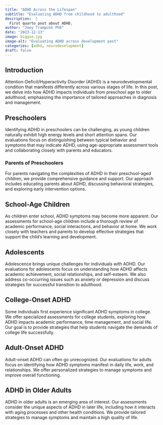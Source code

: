 ```yaml
---
title: "ADHD Across the Lifespan"
subtitle: "Evaluating ADHD from childhood to adulthood"
description:  |
  First quarto post about ADHD.
author: "Joey Trampush PhD"
date: "2023-12-13"
image: biggie.jpg
image-alt: "Evaluating ADHD across development post"
categories: [adhd, neurodevelopment]
draft: false
---
```


## Introduction

Attention-Deficit/Hyperactivity Disorder (ADHD) is a neurodevelopmental condition that manifests differently across various stages of life. In this post, we delve into how ADHD impacts individuals from preschool age to older adulthood, emphasizing the importance of tailored approaches in diagnosis and management.

## Preschoolers

Identifying ADHD in preschoolers can be challenging, as young children naturally exhibit high energy levels and short attention spans. Our evaluations focus on distinguishing between typical behavior and symptoms that may indicate ADHD, using age-appropriate assessment tools and collaborating closely with parents and educators.

### Parents of Preschoolers

For parents navigating the complexities of ADHD in their preschool-aged children, we provide comprehensive guidance and support. Our approach includes educating parents about ADHD, discussing behavioral strategies, and exploring early intervention options.

## School-Age Children

As children enter school, ADHD symptoms may become more apparent. Our assessments for school-age children include a thorough review of academic performance, social interactions, and behavior at home. We work closely with teachers and parents to develop effective strategies that support the child's learning and development.

## Adolescents

Adolescence brings unique challenges for individuals with ADHD. Our evaluations for adolescents focus on understanding how ADHD affects academic achievement, social relationships, and self-esteem. We also address co-occurring issues such as anxiety or depression and discuss strategies for successful transition to adulthood.

## College-Onset ADHD

Some individuals first experience significant ADHD symptoms in college. We offer specialized assessments for college students, exploring how ADHD impacts academic performance, time management, and social life. Our goal is to provide strategies that help students navigate the demands of college life successfully.

## Adult-Onset ADHD

Adult-onset ADHD can often go unrecognized. Our evaluations for adults focus on identifying how ADHD symptoms manifest in daily life, work, and relationships. We offer personalized strategies to manage symptoms and improve overall functioning.

## ADHD in Older Adults

ADHD in older adults is an emerging area of interest. Our assessments consider the unique aspects of ADHD in later life, including how it interacts with aging processes and other health conditions. We provide tailored strategies to manage symptoms and maintain a high quality of life.

